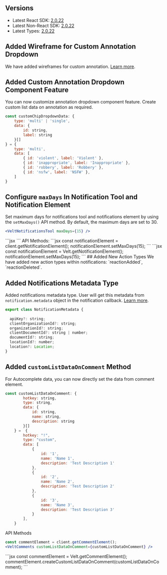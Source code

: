 ## Versions
- Latest React SDK: [2.0.22](https://www.npmjs.com/package/@veltdev/react)
- Latest Non-React SDK: [2.0.22](https://www.npmjs.com/package/@veltdev/client)
- Latest Types: [2.0.22](https://www.npmjs.com/package/@veltdev/types)


## Added Wireframe for Custom Annotation Dropdown
We have added wireframes for custom annotation. [Learn more](https://docs.velt.dev/async-collaboration/comments/customize-ui/comment-dialog/subcomponents/custom-annotation-dropdown).

## Added Custom Annotation Dropdown Component Feature
You can now customize annotation dropdown component feature. Create custom list data on annotation as required.
```jsx
const customChipDropdownData: {
    type: 'multi' | 'single',
    data: {
        id: string,
        label: string
    }[]
} = {
    type: 'multi',
    data: [
        { id: 'violent', label: 'Violent' },
        { id: 'inappropriate', label: 'Inappropriate' },
        { id: 'robbery', label: 'Robbery' },
        { id: 'nsfw', label: 'NSFW' },
    ]
}
```
## Configure `maxDays` In Notification Tool and Notification Element
Set maximum days for notifications tool and notifications element by using the `setMaxDays()` API method. By default, the maximum days are set to 30.
<Tabs>
<Tab title="React / Next.js">
```jsx
<VeltNotificationsTool maxDays={15} />
```
</Tab>
<Tab title="HTML">
```jsx
<velt-notifications-tool max-days="15"></velt-notifications-tool>
```
</Tab>
</Tabs>
API Methods:
<Tabs>
<Tab title="React / Next.js">
```jsx
const notificationElement = client.getNotificationElement();
notificationElement.setMaxDays(15);
```
</Tab>
<Tab title="HTML">
```jsx
const notificationElement = Velt.getNotificationElement();
notificationElement.setMaxDays(15);
```
</Tab>
</Tabs>
## Added New Action Types
We have added new action types within notifications: `reactionAdded`, `reactionDeleted`.

## Added Notifications Metadata Type
Added notifications metadata type. User will get this metadata from `notification.metadata` object in the notification callback. [Learn more](/api-reference/models/Notification#notificationmetadata-class-properties).
```jsx
export class NotificationMetadata {
 
  apiKey?: string;
  clientOrganizationId?: string;
  organizationId?: string;
  clientDocumentId?: string | number;
  documentId?: string;
  locationId?: number;
  location?: Location;
}
```
## Added `customListDataOnComment` Method
For Autocomplete data, you can now directly set the data from comment element.

```jsx
const customListDataOnComment: {
        hotkey: string,
        type: string,
        data: {
            id: string,
            name: string,
            description: string
        }[]
    } =  {
        hotkey: "!",
        type: "custom",
        data: [
            {
                id: '1',
                name: 'Name 1',
                description: 'Test Description 1'
            },
            {
                id: '2',
                name: 'Name 2',
                description: 'Test Description 2'
            },
            {
                id: '3',
                name: 'Name 3',
                description: 'Test Description 3'
            }
        ],
    }
```

API Methods
<Tabs>
<Tab title="React / Next.js">
```jsx
const commentElement = client.getCommentElement();			
<VeltComments customListDataOnComment={customListDataOnComment} />
```
</Tab>

<Tab title="HTML">
```jsx
const commentElement = Velt.getCommentElement();			
commentElement.createCustomListDataOnComment(customListDataOnComment);
```
</Tab>


</Tabs>